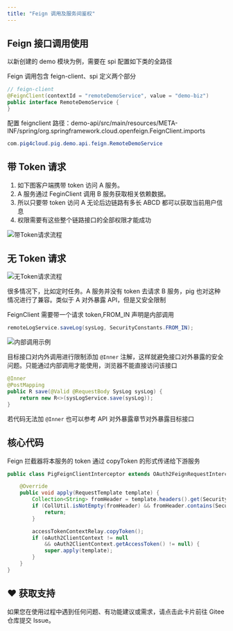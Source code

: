 ```yaml
---
title: "Feign 调用及服务间鉴权"
---
```


## Feign 接口调用使用

<Note>
以新创建的 demo 模块为例，需要在 spi 配置如下类的全路径
</Note>

Feign 调用包含 feign-client、spi 定义两个部分

```java
// feign-client
@FeignClient(contextId = "remoteDemoService", value = "demo-biz")
public interface RemoteDemoService {
}
```

<Warning>
配置 feignclient 路径：demo-api/src/main/resources/META-INF/spring/org.springframework.cloud.openfeign.FeignClient.imports
</Warning>

```java
com.pig4cloud.pig.demo.api.feign.RemoteDemoService
```

## 带 Token 请求

1. 如下图客户端携带 token 访问 A 服务。
2. A 服务通过 FeginClient 调用 B 服务获取相关依赖数据。
3. 所以只要带 token 访问 A 无论后边链路有多长 ABCD 都可以获取当前用户信息
4. 权限需要有这些整个链路接口的全部权限才能成功

![带Token请求流程](/images/1599314191979-fea7b81a-4a6b-41f2-8a0c-139a2f9691c0.png)

## 无 Token 请求

![无Token请求流程](/images/1599314191907-97e3a538-9710-406f-9924-ca88a6312589.png)

<Warning>
很多情况下，比如定时任务。A 服务并没有 token 去请求 B 服务，pig 也对这种情况进行了兼容。类似于 A 对外暴露 API，但是又安全限制
</Warning>

FeignClient 需要带一个请求 token,FROM_IN 声明是内部调用

```java
remoteLogService.saveLog(sysLog, SecurityConstants.FROM_IN);
```

![内部调用示例](/images/1660454269266-cb6f54bd-a707-4484-a1b1-d863f61193d6.png)

目标接口对内外调用进行限制添加 `@Inner` 注解，这样就避免接口对外暴露的安全问题。只能通过内部调用才能使用，浏览器不能直接访问该接口

```java
@Inner
@PostMapping
public R save(@Valid @RequestBody SysLog sysLog) {
    return new R<>(sysLogService.save(sysLog));
}
```

若代码无法加 `@Inner` 也可以参考 API 对外暴露章节对外暴露目标接口

## 核心代码

Feign 拦截器将本服务的 token 通过 copyToken 的形式传递给下游服务

```java
public class PigFeignClientInterceptor extends OAuth2FeignRequestInterceptor {

    @Override
    public void apply(RequestTemplate template) {
        Collection<String> fromHeader = template.headers().get(SecurityConstants.FROM);
        if (CollUtil.isNotEmpty(fromHeader) && fromHeader.contains(SecurityConstants.FROM_IN)) {
            return;
        }

        accessTokenContextRelay.copyToken();
        if (oAuth2ClientContext != null
            && oAuth2ClientContext.getAccessToken() != null) {
            super.apply(template);
        }
    }
}
```

## ♥️ 获取支持
<Card title="遇到问题？" horizontal icon="link" href="https://gitee.com/log4j/pig/issues">
  如果您在使用过程中遇到任何问题、有功能建议或需求，请点击此卡片前往 Gitee 仓库提交 Issue。
</Card>


